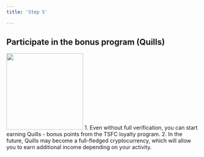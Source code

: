 ```yaml
---
title: 'Step 5'

---
```

## Participate in the bonus program (Quills)
<img height="200" src="https://i.imgur.com/4wGSxbf.jpeg" />
1. Even without full verification, you can start earning Quills - bonus points from the TSFC loyalty program.
2. In the future, Quills may become a full-fledged cryptocurrency, which will allow you to earn additional income depending on your activity.